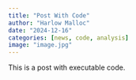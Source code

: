 ```yaml
---
title: "Post With Code"
author: "Harlow Malloc"
date: "2024-12-16"
categories: [news, code, analysis]
image: "image.jpg"
---
```


This is a post with executable code.
